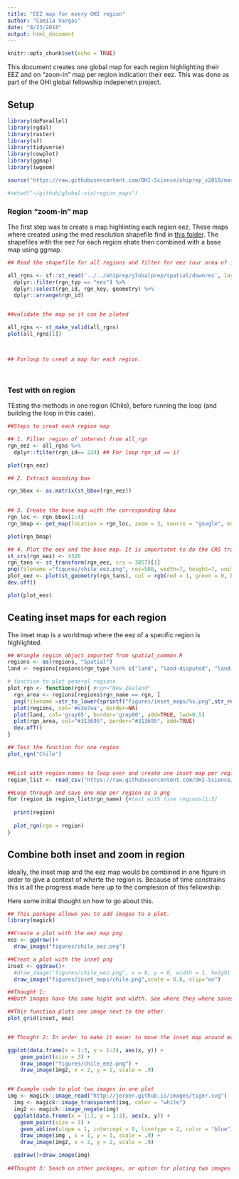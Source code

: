 ```yaml
---
title: "EEZ map for every OHI region"
author: "Camila Vargas"
date: "8/23/2018"
output: html_document
---
```


```r
knitr::opts_chunk$set(echo = TRUE)
```

This document creates one global map for each region highlighting their EEZ and on "zoon-in" map per region indication their eez. This was done as part of the OHI global fellowship indepenetn project. 

## Setup

```r

library(doParallel)
library(rgdal)
library(raster)
library(sf)
library(tidyverse)
library(cowplot)
library(ggmap)
library(lwgeom)

source('https://raw.githubusercontent.com/OHI-Science/ohiprep_v2018/master/src/R/spatial_common.R')

#setwd("~/github/global-viz/region_maps")


```


### Region "zoom-in" map

The first step was to create a map highlinting each region eez. These maps where created using the med resolution shapefile find in [this folder](https://github.com/OHI-Science/ohiprep/tree/master/globalprep/spatial/downres). The shapefiles with the eez for each region ehate then combined with a base map using ggmap.


```r
## Read the shapefile for all regions and filter for eez (our area of interest for these maps)

all_rgns <- sf::st_read('../../ohiprep/globalprep/spatial/downres', layer="rgn_all_gcs_med_res") %>%
  dplyr::filter(rgn_typ == "eez") %>% 
  dplyr::select(rgn_id, rgn_key, geometry) %>% 
  dplyr::arrange(rgn_id)


##validate the map so it can be ploted

all_rgns <- st_make_valid(all_rgns)
plot(all_rgns[1])



## Forloop to creat a map for each region.




```




### Test with on region

TEsting the methods in one region (Chile), before running the loop (and building the loop in this case).

```r
##Steps to creat each region map

## 1. Filter region of interest from all_rgn 
rgn_eez <- all_rgns %>%
  dplyr::filter(rgn_id== 224) ## For loop rgn_id == i?

plot(rgn_eez)

## 2. Extract bounding box

rgn_bbox <- as.matrix(st_bbox(rgn_eez))
  

## 3. Create the base map with the corresponding bbox
rgn_loc <- rgn_bbox[1:4]
rgn_bmap <- get_map(location = rgn_loc, zoom = 3, source = "google", maptype = "terrain", crop = FALSE)

plot(rgn_bmap)

## 4. Plot the eex and the base map. It is importatnt to do the CRS trasformation right before ploting both maps together in order to work.
st_crs(rgn_eez) <- 4326
rgn_tans <- st_transform(rgn_eez, crs = 3857)[1]
png(filename ="figures/chile_eez.png", res=500, width=7, height=7, units="in", bg= "transparent")
plot_eez <- plot(st_geometry(rgn_tans), col = rgb(red = 1, green = 0, blue = 0, alpha = 0.2),border=NA, bgMap = rgn_bmap) #st_geometry removes the column name (rgn_id)
dev.off()

plot(plot_eez)

```


## Ceating inset maps for each region
The inset map is a worldmap where the eez of a specific region is highlighted. 

```r

## Wrangle region object imported from spatial_common.R
regions <- as(regions, "Spatial")
land <- regions[regions$rgn_type %in% c("land", "land-disputed", "land-noeez"), ]

# function to plot general regions
plot_rgn <- function(rgn){ #rgn="New Zealand"
  rgn_area <- regions[regions$rgn_name == rgn, ]  
  png(filename =str_to_lower(sprintf("figures/inset_maps/%s.png",str_replace(rgn, pattern = " ","_"))), res=500, width=7, height=7, units="in", bg= "transparent")
  plot(regions, col='#e3e7ea', border=NA)
  plot(land, col='gray85', border='grey80', add=TRUE, lwd=0.5)
  plot(rgn_area, col="#313695", border="#313695", add=TRUE)
  dev.off()
}

## Test the function for one region
plot_rgn("Chile")


##List with region names to loop over and create one inset map per region
region_list <- read_csv("https://raw.githubusercontent.com/OHI-Science/ohi-global/draft/eez/spatial/regions_list.csv") 

##Loop through and save one map per region as a png
for (region in region_list$rgn_name) {#test with five regions[1:5]
 
  print(region)
  
  plot_rgn(rgn = region)  
}
```


## Combine both inset and zoom in region

Ideally, the inset map and the eez map would be combined in one figure in order to give a context of wherte the region is. Because of time constrains this is all the progress made here up to the complesion of this fellowship. 

Here some initial thought on how to go about this.

```r
## This package allows you to add images to a plot. 
library(magick)

##Create a plot with the eez map png
eez <- ggdraw()+
  draw_image("figures/chile_eez.png")

##Creat a plot with the inset png  
inset <- ggdraw()+
  #draw_image("figures/chile_eez.png", x = 0, y = 0, width = 1, height = 1, scale = 1)+
  draw_image("figures/inset_maps/chile.png",scale = 0.6, clip="on")

##Thought 1:
##Both images have the same hight and width. See where they where saves. So next step can by trying to remove the "transparent" space of the inset map and then try the draw image scale..

##This function plots one image next to the other
plot_grid(inset, eez)


## Thought 2: In order to make it easer to move the inset map around maybe it counf be possible to create a xy plot in ggplot and print the eez mp on top and the inset map at the corner.

ggplot(data.frame(x = 1:3, y = 1:3), aes(x, y)) +
    geom_point(size = 3) +
    draw_image("figures/chile_eez.png") +
    draw_image(img2, x = 2, y = 2, scale = .9)


## Example code to plot two images in one plot
img <- magick::image_read("http://jeroen.github.io/images/tiger.svg")
  img <- magick::image_transparent(img, color = "white")
  img2 <- magick::image_negate(img)
  ggplot(data.frame(x = 1:3, y = 1:3), aes(x, y)) +
    geom_point(size = 3) +
    geom_abline(slope = 1, intercept = 0, linetype = 2, color = "blue") +
    draw_image(img , x = 1, y = 1, scale = .9) +
    draw_image(img2, x = 2, y = 2, scale = .9)

  ggdraw()+draw_image(img)
  
##Thought 3: Seach on other packages, or option for ploting two images together.

```







